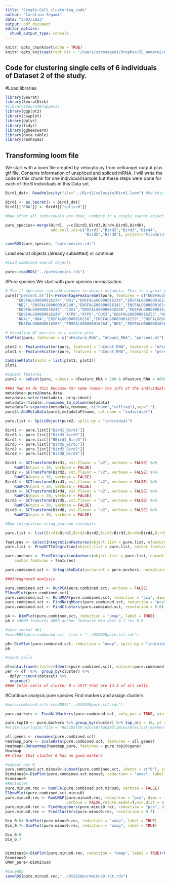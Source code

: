 ```yaml
---
title: "Single-Cell_clustering_code"
author: "Carolina Segami"
date: "3/03/2023"
output: pdf_document
editor_options: 
  chunk_output_type: console
---
```


```r
knitr::opts_chunk$set(echo = TRUE)
knitr::opts_knit$set(root.dir = "/Users/carosegami/Dropbox/SC_numero2/Analysis")
```

## Code for clustering single cells of 6 individuals of Dataset 2 of the study.


#Load libraries

```r
library(Seurat)
library(SeuratDisk)
#library(SeuratWrappers)
library(ggplot2)
library(cowplot)
library(dplyr)
library(tidyr)
library(ggbeeswarm)
library(data.table)
library(reshape2)
```

## Transforming loom file

We start with a loom file created by velocyto.py from cellranger output plus gtf file. Contains information of unspliced and spliced mRNA. I will write the code in this chunk for one individual/sample but these steps were done for each of the 6 individuals in this Data set.

```r
Bird1_dat<- ReadVelocity(file="../Bird1/velocyto/Bird1.loom") #Do this for all individuals, in this case there were 6 individuals

Bird1 <- as.Seurat(x = Bird1_dat)
Bird1[["RNA"]] <- Bird1[["spliced"]]

#Now after all individuals are done, combine in a single seurat object

pure_species<-merge(Bird1, y=c(Bird2,Bird3,Bird4,Bird5,Bird8), 
                    add.cell.ids=c("Bird1","Bird2","Bird3","Bird4",
                                   "Bird5","Bird8"), project="Ficedula")

saveRDS(pure_species, "purespecies.rds")

```

Load seurat objects (already subsetted) or continue

```r

#Load combined seurat objects

pure<-readRDS("../purespecies.rds")

```

#Pure species
We start with pure species normalization.
```r
# The [[ operator can add columns to object metadata. This is a great place to stash QC stats
pure[["percent.mt"]]<-PercentageFeatureSet(pure, features = c("ENSFALG00000016230","ENSFALG00000016231","ENSFALG00000016232","ENSFALG00000016233",
     "ENSFALG00000016234","ND1","ENSFALG00000016236","ENSFALG00000016237","ENSFALG00000016238",
     "ND2","ENSFALG00000016240","ENSFALG00000016241","ENSFALG00000016242","ENSFALG00000016243",
     "ENSFALG00000016244","COX1","ENSFALG00000016246","ENSFALG00000016247","COX2",
     "ENSFALG00000016249","ATP8","ATP6","COX3","ENSFALG00000016253","ND3","ENSFALG00000016255",
     "ND4L","ND4","ENSFALG00000016258","ENSFALG00000016259","ENSFALG00000016260","ND5","CYTB",
     "ENSFALG00000016263","ENSFALG00000016264","ND6","ENSFALG00000016266")) 

# Visualize QC metrics as a violin plot
VlnPlot(pure, features = c("nFeature_RNA", "nCount_RNA", "percent.mt"), ncol = 3)

plot2 <- FeatureScatter(pure, feature1 = "nCount_RNA", feature2 = "nFeature_RNA")
plot1 <- FeatureScatter(pure, feature1 = "nCount_RNA", feature2 = "percent.mt")

CombinePlots(plots = list(plot1, plot2))
plot1

#Subset features
pure2 <- subset(pure, subset = nFeature_RNA > 200 & nFeature_RNA < 4000 & percent.mt < 5) 

###I had to do this because for some reason the info of the individuals was not in orig.ident so had to make a new metadata column called individual to have that info. 
metadata<-pure2@meta.data
metadata<-select(metadata, orig.ident)
metadata<-tibble::rownames_to_column(metadata)
metadataF<-separate(metadata,rowname, c("name","celltag"),sep=":")
pure2<-AddMetaData(pure2,metadataF$name, col.name = "individual")

pure.list <- SplitObject(pure2, split.by = "individual")

Bird1 <- pure.list[["Bird1_Bird1"]]
Bird3 <- pure.list[["Bird3_Bird3"]]
Bird4 <- pure.list[["BBird4_Bird4"]]
Bird5 <- pure.list[["Bird5_Bird5"]]
Bird2 <- pure.list[["Bird2_Bird2"]]
Bird8 <- pure.list[["Bird8_Bird8"]]

Bird1 <- SCTransform(Bird1, vst.flavor = "v2", verbose = FALSE) %>%
    RunPCA(npcs = 30, verbose = FALSE)
Bird2 <- SCTransform(Bird2, vst.flavor = "v2", verbose = FALSE) %>%
    RunPCA(npcs = 30, verbose = FALSE)
Bird3 <- SCTransform(Bird3, vst.flavor = "v2", verbose = FALSE) %>%
    RunPCA(npcs = 30, verbose = FALSE)
Bird4 <- SCTransform(Bird4, vst.flavor = "v2", verbose = FALSE) %>%
    RunPCA(npcs = 30, verbose = FALSE)
Bird5 <- SCTransform(Bird5, vst.flavor = "v2", verbose = FALSE) %>%
    RunPCA(npcs = 30, verbose = FALSE)
Bird8 <- SCTransform(Bird8, vst.flavor = "v2", verbose = FALSE) %>%
    RunPCA(npcs = 30, verbose = FALSE)

#Now integration using pearson residuals

pure.list <- list(Bird1=Bird1,Bird2=Bird2,Bird3=Bird3,Bird4=Bird4,Bird5=Bird5,Bird8=Bird8)

features <- SelectIntegrationFeatures(object.list = pure.list, nfeatures = 4000)
pure.list <- PrepSCTIntegration(object.list = pure.list, anchor.features = features)

pure.anchors <- FindIntegrationAnchors(object.list = pure.list, normalization.method = "SCT",
    anchor.features = features)

pure.combined.sct <- IntegrateData(anchorset = pure.anchors, normalization.method = "SCT")

###Integrated analysis

pure.combined.sct <- RunPCA(pure.combined.sct, verbose = FALSE)
ElbowPlot(pure.combined.sct)
pure.combined.sct <- RunUMAP(pure.combined.sct, reduction = "pca", dims = 1:20, verbose = FALSE, min.dist = 0.7)
pure.combined.sct <- FindNeighbors(pure.combined.sct, reduction = "pca", dims = 1:20)
pure.combined.sct <- FindClusters(pure.combined.sct, resolution = 0.6)

p4 <- DimPlot(pure.combined.sct, reduction = "umap", label = TRUE)
p4 # <4000 features 4000 anchor features min dist 0.7 res 0.6

#save seurat obj
#saveRDS(pure.combined.sct, file = "../DS2020pure.sct.rds")

p6<-DimPlot(pure.combined.sct, reduction = "umap", split.by = "individual")
p6

#count cells

df=data.frame(cluster=Idents(pure.combined.sct), dataset=pure.combined.sct$"individual")
per <- df  %>%  group_by(cluster) %>% 
  dplyr::count(dataset) %>% 
  ungroup()
#### Total cells of cluster 0 = 1577 that are 14.3 of all cells
```

#Continue analysis pure species
Find markers and assign clusters

```r
#pure.combined.sct<-readRDS("../DS2020pure.sct.rds")

pure.markers <- FindAllMarkers(pure.combined.sct, only.pos = TRUE, min.pct = 0.25, logfc.threshold = 0.25)

pure.top10 <- pure.markers %>% group_by(cluster) %>% top_n(n = 10, wt = avg_log2FC)
#write.csv(top10,file = "RECLUSTER_minus0/top10fl2minus0reclust_markers.csv")

all.genes <- rownames(pure.combined.sct)
heatmap_pure <- ScaleData(pure.combined.sct, features = all.genes)
Heatmap<-DoHeatmap(heatmap_pure, features = pure.top10$gene)
Heatmap
## Clear that cluster 0 has no good markers

#subset out 0
pure.combined.sct.minus0<-subset(pure.combined.sct, idents = c("0"), invert=T)
Dimminus0<-DimPlot(pure.combined.sct.minus0, reduction = "umap", label = TRUE)
Dimminus0
#Recluster
pure.minus0.rec <- RunPCA(pure.combined.sct.minus0, verbose = FALSE)
ElbowPlot(pure.combined.sct.minus0)
pure.minus0.rec <- RunUMAP(pure.minus0.rec, reduction = "pca", dims = 1:20, 
                           verbose = FALSE,return.model=T,min.dist = 0.7)
pure.minus0.rec <- FindNeighbors(pure.minus0.rec, reduction = "pca", dims = 1:20)
pure.minus0.rec <- FindClusters(pure.minus0.rec, resolution = 0.7)

Dim_0.6<-DimPlot(pure.minus0.rec, reduction = "umap", label = TRUE)
Dim_0.7<-DimPlot(pure.minus0.rec, reduction = "umap", label = TRUE)

Dim_0.6
Dim_0.7


Dimminus0<-DimPlot(pure.minus0.rec, reduction = "umap", label = TRUE)+NoLegend()
Dimminus0
UMAP_pure<-Dimminus0

#saveRDS
saveRDS(pure.minus0.rec,"../DS2020pureminus0.sct.rds")


```


